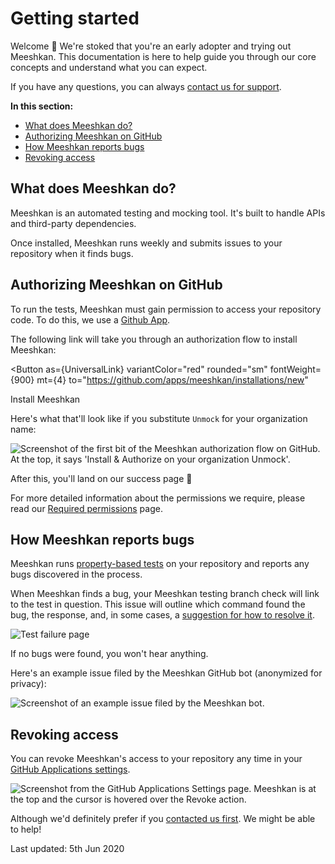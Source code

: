 
# Getting started

Welcome <span role="img" aria-label="waving hand">👋</span> We're stoked that you're an early adopter and trying out Meeshkan. This documentation is here to help guide you through our core concepts and understand what you can expect.

If you have any questions, you can always [contact us for support](/contact/).

**In this section:**

- [What does Meeshkan do?](#what-does-meeshkan-do)
- [Authorizing Meeshkan on GitHub](#authorizing-meeshkan-on-github)
- [How Meeshkan reports bugs](#how-meeshkan-reports-bugs)
- [Revoking access](#revoking-access)

## What does Meeshkan do?

Meeshkan is an automated testing and mocking tool. It's built to handle APIs and third-party dependencies.

Once installed, Meeshkan runs weekly and submits issues to your repository when it finds bugs.

## Authorizing Meeshkan on GitHub

To run the tests, Meeshkan must gain permission to access your repository code. To do this, we use a [Github App](https://developer.github.com/apps/differences-between-apps/).

The following link will take you through an authorization flow to install Meeshkan:

<Button
  as={UniversalLink}
  variantColor="red"
  rounded="sm"
  fontWeight={900}
  mt={4}
  to="https://github.com/apps/meeshkan/installations/new"
>
  Install Meeshkan
</Button>

Here's what that'll look like if you substitute `Unmock` for your organization name:

![Screenshot of the first bit of the Meeshkan authorization flow on GitHub. At the top, it says 'Install & Authorize on your organization Unmock'.](https://user-images.githubusercontent.com/26869552/81223394-36a11d80-8fe6-11ea-91db-d7c4224b7894.png)

After this, you'll land on our success page <span role="img" aria-label="party popper">🎉</span>

For more detailed information about the permissions we require, please read our [Required permissions](./required-permissions) page.

## How Meeshkan reports bugs

Meeshkan runs [property-based tests](/docs/faq/#what-is-property-based-testing) on your repository and reports any bugs discovered in the process.

When Meeshkan finds a bug, your Meeshkan testing branch check will link to the test in question. This issue will outline which command found the bug, the response, and, in some cases, a [suggestion for how to resolve it](/docs/how-meeshkan-works/#suggested-fixes).

![Test failure page](https://media.graphcms.com/1cB1gX9SvSestn25tohj)

If no bugs were found, you won't hear anything.

Here's an example issue filed by the Meeshkan GitHub bot (anonymized for privacy):

![Screenshot of an example issue filed by the Meeshkan bot.](https://user-images.githubusercontent.com/26869552/81219610-4e75a300-8fe0-11ea-9760-a41cb1a1812c.png)

## Revoking access

You can revoke Meeshkan's access to your repository any time in your [GitHub Applications settings](https://github.com/settings/applications).

![Screenshot from the GitHub Applications Settings page. Meeshkan is at the top and the cursor is hovered over the Revoke action.](https://user-images.githubusercontent.com/26869552/81219329-f474dd80-8fdf-11ea-90a0-b0e65c59733e.png)

Although we'd definitely prefer if you [contacted us first](/contact/). We might be able to help!

<Box mt={10}>
  <Text as="i">Last updated: 5th Jun 2020</Text>
</Box>
